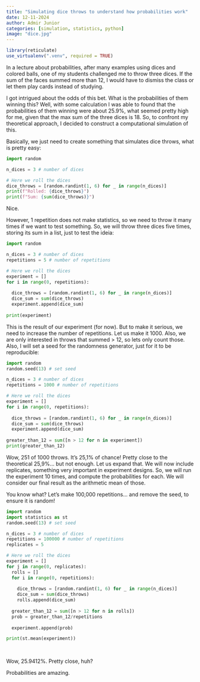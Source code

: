```yaml
---
title: "Simulating dice throws to understand how probabilities work"
date: 12-11-2024 
author: Admir Junior 
categories: [simulation, statistics, python]
image: "dice.jpg"
---
```


```r
library(reticulate)
use_virtualenv(".venv", required = TRUE)
```


In a lecture about probabilities, after many examples using dices and colored balls, one of my students challenged me to throw three dices. If the sum of the faces summed more than 12, I would have to dismiss the class or let them play cards instead of studying.

I got intrigued about the odds of this bet. What is the probabilities of them winning this? Well, with some calculation I was able to found that the probabilities of them winning were about 25.9%, what seemed pretty high for me, given that the max sum of the three dices is 18. So, to confront my theoretical approach, I decided to construct a computational simulation of this.

Basically, we just need to create something that simulates dice throws, what is pretty easy:

```python
import random

n_dices = 3 # number of dices

# Here we roll the dices
dice_throws = [random.randint(1, 6) for _ in range(n_dices)]
print(f"Rolled: {dice_throws}")
print(f"Sum: {sum(dice_throws)}")
```

Nice.

However, 1 repetition does not make statistics, so we need to throw it many times if we want to test something. So, we will throw three dices five times, storing its sum in a list, just to test the ideia:

```python
import random

n_dices = 3 # number of dices
repetitions = 5 # number of repetitions

# Here we roll the dices
experiment = []
for i in range(0, repetitions):
  
  dice_throws = [random.randint(1, 6) for _ in range(n_dices)]
  dice_sum = sum(dice_throws)
  experiment.append(dice_sum)
  
print(experiment)

```

This is the result of our experiment (for now). But to make it serious, we need to increase the number of repetitions. Let us make it 1000. Also, we are only interested in throws that summed \> 12, so lets only count those. Also, I will set a seed for the randomness generator, just for it to be reproducible:

```python
import random
random.seed(13) # set seed

n_dices = 3 # number of dices
repetitions = 1000 # number of repetitions

# Here we roll the dices
experiment = []
for i in range(0, repetitions):
  
  dice_throws = [random.randint(1, 6) for _ in range(n_dices)]
  dice_sum = sum(dice_throws)
  experiment.append(dice_sum)
  
greater_than_12 = sum([n > 12 for n in experiment])
print(greater_than_12)
```

Wow, 251 of 1000 throws. It's 25,1% of chance! Pretty close to the theoretical 25,9%... but not enough. Let us expand that. We will now include replicates, something very important in experiment designs. So, we will run the experiment 10 times, and compute the probabilities for each. We will consider our final result as the arithmetic mean of those.

You know what? Let's make 100,000 repetitions... and remove the seed, to ensure it is random!

```python
import random
import statistics as st
random.seed(13) # set seed

n_dices = 3 # number of dices
repetitions = 100000 # number of repetitions
replicates = 5

# Here we roll the dices
experiment = []
for j in range(0, replicates):
  rolls = [] 
  for i in range(0, repetitions):
  
    dice_throws = [random.randint(1, 6) for _ in range(n_dices)]
    dice_sum = sum(dice_throws)
    rolls.append(dice_sum)
  
  greater_than_12 = sum([n > 12 for n in rolls])
  prob = greater_than_12/repetitions
    
  experiment.append(prob)

print(st.mean(experiment))
  
  

```

Wow, 25.9412%. Pretty close, huh?

Probabilities are amazing.
